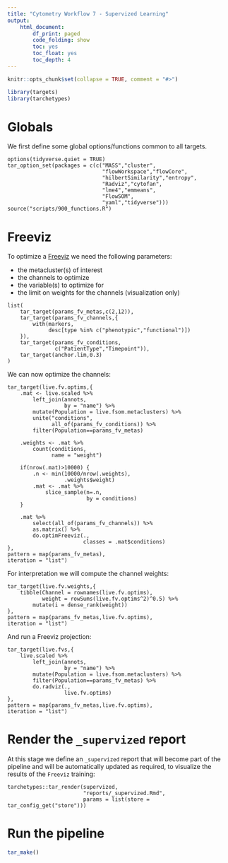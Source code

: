 ```yaml
---
title: "Cytometry Workflow 7 - Supervized Learning"
output: 
    html_document:
        df_print: paged
        code_folding: show
        toc: yes
        toc_float: yes
        toc_depth: 4
---
```


```r
knitr::opts_chunk$set(collapse = TRUE, comment = "#>")
```

```r
library(targets)
library(tarchetypes)
```

# Globals

We first define some global options/functions common to all targets.

```targets
options(tidyverse.quiet = TRUE)
tar_option_set(packages = c(c("MASS","cluster",
                              "flowWorkspace","flowCore",
                              "hilbertSimilarity","entropy",
                              "Radviz","cytofan",
                              "lme4","emmeans",
                              "FlowSOM",
                              "yaml","tidyverse")))
source("scripts/900_functions.R")
```

# Freeviz

To optimize a [Freeviz]() we need the following parameters:

 - the metacluster(s) of interest 
 - the channels to optimize
 - the variable(s) to optimize for
 - the limit on weights for the channels (visualization only)

```targets
list(
    tar_target(params_fv_metas,c(2,12)),
    tar_target(params_fv_channels,{
        with(markers,
             desc[type %in% c("phenotypic","functional")])
    }),
    tar_target(params_fv_conditions,
               c("PatientType","Timepoint")),
    tar_target(anchor.lim,0.3)
)
```

We can now optimize the channels:

```targets
tar_target(live.fv.optims,{
    .mat <- live.scaled %>%
        left_join(annots,
                  by = "name") %>%
        mutate(Population = live.fsom.metaclusters) %>% 
        unite("conditions",
              all_of(params_fv_conditions)) %>% 
        filter(Population==params_fv_metas)
    
    .weights <- .mat %>% 
        count(conditions,
              name = "weight")
    
    if(nrow(.mat)>10000) {
        .n <- min(10000/nrow(.weights),
                  .weights$weight)
        .mat <- .mat %>% 
            slice_sample(n=.n,
                         by = conditions)
    }
    
    .mat %>% 
        select(all_of(params_fv_channels)) %>% 
        as.matrix() %>% 
        do.optimFreeviz(.,
                        classes = .mat$conditions)
},
pattern = map(params_fv_metas),
iteration = "list")
```

For interpretation we will compute the channel weights:

```targets
tar_target(live.fv.weights,{
    tibble(Channel = rownames(live.fv.optims),
           weight = rowSums(live.fv.optims^2)^0.5) %>% 
        mutate(i = dense_rank(weight))
},
pattern = map(params_fv_metas,live.fv.optims),
iteration = "list")
```

And run a Freeviz projection:

```targets
tar_target(live.fvs,{
    live.scaled %>%
        left_join(annots,
                  by = "name") %>%
        mutate(Population = live.fsom.metaclusters) %>% 
        filter(Population==params_fv_metas) %>% 
        do.radviz(.,
                  live.fv.optims)
},
pattern = map(params_fv_metas,live.fv.optims),
iteration = "list")
```

# Render the `_supervized` report

At this stage we define an `_supervized` report that will become part of the pipeline and will be automatically updated as required, to visualize the results of the `Freeviz` training:

```targets
tarchetypes::tar_render(supervized,
                        "reports/_supervized.Rmd",
                        params = list(store = tar_config_get("store")))
```

# Run the pipeline

```r
tar_make()
```
